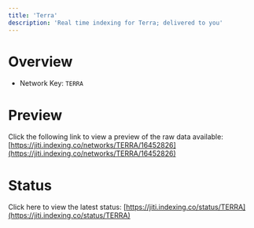 ```yaml
---
title: 'Terra'
description: 'Real time indexing for Terra; delivered to you'
---
```


# Overview
- Network Key: `TERRA`

# Preview
Click the following link to view a preview of the raw data available: [https://jiti.indexing.co/networks/TERRA/16452826](https://jiti.indexing.co/networks/TERRA/16452826)

# Status
Click here to view the latest status: [https://jiti.indexing.co/status/TERRA](https://jiti.indexing.co/status/TERRA)
